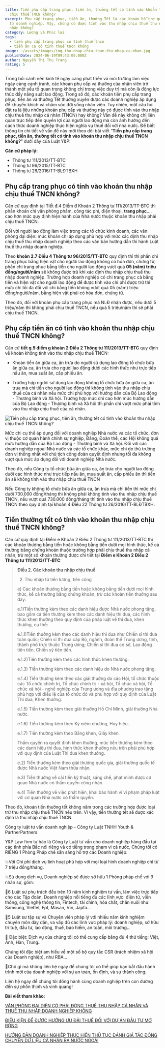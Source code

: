 ```yaml
---
title: Tiền phụ cấp trang phục, tiền ăn, thưởng tết có tính vào khoản thu nhập
  chịu thuế TNCN không?
excerpt: Phụ cấp trang phục, tiền ăn, thưởng Tết là các khoản hỗ trợ quan trọng
  từ doanh nghiệp. Vậy, chúng có được tính vào thu nhập chịu thuế thu nhập cá
  nhân không?
category: Lương và Phúc lợi
tags:
  - tiền phụ cấp trang phục có tính thuế tncn
  - tiền ăn ca có tính thuế tncn không
image: ~/assets/images/img_thu-nhap-chiu-thue-thu-nhap-ca-nhan.jpg
publishDate: 2024-06-19T09:43:00.000Z
author: Nguyễn Thị Thu Trang
rating: 5
---
```

Trong bối cảnh nền kinh tế ngày càng phát triển và môi trường làm việc ngày càng cạnh tranh, các khoản phụ cấp và thưởng của nhân viên trở thành một yếu tố quan trọng không chỉ trong việc duy trì mà còn là động lực thúc đẩy năng suất lao động. Trong số đó, các khoản tiền phụ cấp trang phục, tiền ăn và thưởng Tết thường xuyên được các doanh nghiệp áp dụng để khuyến khích và chăm sóc đời sống nhân viên. Tuy nhiên, một câu hỏi đặt ra là liệu những khoản phụ cấp và thưởng này có được tính vào thu nhập chịu thuế thu nhập cá nhân (TNCN) hay không? Vấn đề này không chỉ liên quan trực tiếp đến quyền lợi của người lao động mà còn ảnh hưởng đến cách thức doanh nghiệp thực hiện nghĩa vụ thuế đối với nhà nước. Để biết thông tin chi tiết về vấn đề này mời theo dõi bài viết “**Tiền phụ cấp trang phục, tiền ăn, thưởng tết có tính vào khoản thu nhập chịu thuế TNCN không?**” dưới đây của Luật Y&P:

**Căn cứ pháp lý:**

* Thông tư 111/2013/TT-BTC
* Thông tư 96/2015/TT-BTC
* Thông tư 26/2016/TT-BLĐTBXH

## Phụ cấp trang phục có tính vào khoản thu nhập chịu thuế TNCN không?

Căn cứ quy định tại Tiết đ.4 Điểm đ Khoản 2 Thông tư 111/2013/TT-BTC thì phần khoán  chi văn phòng phẩm, công tác phí, điện thoại, **trang phục**,... cao hơn mức quy định hiện hành của Nhà nước thuộc khoản thu nhập phải chịu thuế TNCN.

Đối với người lao động làm việc trong các tổ chức kinh doanh, các văn phòng đại diện: mức khoán chi áp dụng phù hợp với mức xác định thu nhập chịu thuế thu nhập doanh nghiệp theo các văn bản hướng dẫn thi hành Luật thuế thu nhập doanh nghiệp.

Theo **khoản 2.7 Điều 4 Thông tư 96/2015/TT-BTC** quy định thì thì phần chi trang phục bằng hiện vật cho người lao động không có hóa đơn, chứng từ; phần chi trang phục bằng tiền cho người lao động vượt quá **05 (năm) triệu đồng/người/năm** sẽ không được trừ khi xác định thu nhập chịu thuế thu nhập doanh nghiệp. Trường hợp doanh nghiệp có chi trang phục cả bằng tiền và hiện vật cho người lao động để được tính vào chi phí được trừ thì mức chi tối đa đối với chi bằng tiền không vượt quá 05 (năm) triệu đồng/người/năm, bằng hiện vật phải có hóa đơn, chứng từ.

Theo đó, đối với khoản phụ cấp trang phục mà NLĐ nhận được, nếu dưới 5 triệu/năm thì không phải chịu thuế TNCN, nếu quá 5 triệu/năm thì sẽ phải chịu thuế TNCN.

## Phụ cấp tiền ăn có tính vào khoản thu nhập chịu thuế TNCN không?

Căn cứ **tiết g.5 điểm g khoản 2 Điều 2 Thông tư 111/2013/TT-BTC** quy định về khoản không tính vào thu nhập chịu thuế TNCN:

+ Khoản tiền ăn giữa ca, ăn trưa do người sử dụng lao động tổ chức bữa ăn giữa ca, ăn trưa cho người lao động dưới các hình thức như trực tiếp nấu ăn, mua suất ăn, cấp phiếu ăn.

+ Trường hợp người sử dụng lao động không tổ chức bữa ăn giữa ca, ăn trưa mà chi tiền cho người lao động thì không tính vào thu nhập chịu thuế của cá nhân nếu mức chi phù hợp với hướng dẫn của Bộ Lao động - Thương binh và Xã hội. Trường hợp mức chi cao hơn mức hướng dẫn của Bộ Lao động - Thương binh và Xã hội thì phần chi vượt mức phải tính vào thu nhập chịu thuế của cá nhân.

![Tiền phụ cấp trang phục, tiền ăn, thưởng tết có tính vào khoản thu nhập chịu thuế TNCN không?](~/assets/images/phu-cap-trang-phuc-tien-an-thuong-tet-co-tinh-vao-khoan-thu-nhap-chiu-thue-tncn-khong.jpeg "Tiền phụ cấp trang phục, tiền ăn, thưởng tết có tính vào khoản thu nhập chịu thuế TNCN không?")

Mức chi cụ thể áp dụng đối với doanh nghiệp Nhà nước và các tổ chức, đơn vị thuộc cơ quan hành chính sự nghiệp, Đảng, Đoàn thể, các Hội không quá mức hướng dẫn của Bộ Lao động - Thương binh và Xã hội. Đối với các doanh nghiệp ngoài Nhà nước và các tổ chức khác, mức chi do thủ trưởng đơn vị thống nhất với chủ tịch công đoàn quyết định nhưng tối đa không vượt quá mức áp dụng đối với doanh nghiệp Nhà nước.

Theo đó, nếu Công ty tổ chức bữa ăn giữa ca, ăn trưa cho người lao động dưới các hình thức như trực tiếp nấu ăn, mua suất ăn, cấp phiếu ăn thì tiền ăn sẽ không tính vào thu nhập chịu thuế TNCN

Nếu Công ty không tổ chức bữa ăn giữa ca, ăn trưa mà chi tiền thì mức chi dưới 730.000 đồng/tháng thì không phải không tính vào thu nhập chịu thuế TNCN, nếu vượt quá 730.000 đồng/tháng thì tính vào thu nhập chịu thuế TNCN theo quy định tại khoản 4 Điều 22 Thông tư 26/2016/TT-BLĐTBXH.

## Tiền thưởng tết có tính vào khoản thu nhập chịu thuế TNCN không?

Căn cứ quy định tại Điểm e Khoản 2 Điều 2 Thông tư 111/2013/TT-BTC thì các khoản thưởng bằng tiền hoặc không bằng tiền dưới mọi hình thức, kể cả thưởng bằng chứng khoán thuộc trường hợp phải chịu thuế thu nhập cá nhân, trừ một số khoản thưởng được chi tiết tại **Điểm e Khoản 2 Điều 2 Thông tư 111/2013/TT-BTC**

> **Điều 2. Các khoản thu nhập chịu thuế**
>
> 2. Thu nhập từ tiền lương, tiền công
>
> e) Các khoản thưởng bằng tiền hoặc không bằng tiền dưới mọi hình thức, kể cả thưởng bằng chứng khoán, trừ các khoản tiền thưởng sau đây:
>
> e.1)Tiền thưởng kèm theo các danh hiệu được Nhà nước phong tặng, bao gồm cả tiền thưởng kèm theo các danh hiệu thi đua, các hình thức khen thưởng theo quy định của pháp luật về thi đua, khen thưởng, cụ thể:
>
> e.1.1)Tiền thưởng kèm theo các danh hiệu thi đua như Chiến sĩ thi đua toàn quốc; Chiến sĩ thi đua cấp Bộ, ngành, đoàn thể Trung ương, tỉnh, thành phố trực thuộc Trung ương; Chiến sĩ thi đua cơ sở, Lao động tiên tiến, Chiến sỹ tiên tiến.
>
> e.1.2)Tiền thưởng kèm theo các hình thức khen thưởng.
>
> e.1.3) Tiền thưởng kèm theo các danh hiệu do Nhà nước phong tặng.
>
> e.1.4) Tiền thưởng kèm theo các giải thưởng do các Hội, tổ chức thuộc các Tổ chức chính trị, Tổ chức chính trị - xã hội, Tổ chức xã hội, Tổ chức xã hội - nghề nghiệp của Trung ương và địa phương trao tặng phù hợp với điều lệ của tổ chức đó và phù hợp với quy định của Luật Thi đua, Khen thưởng.
>
> e.1.5) Tiền thưởng kèm theo giải thưởng Hồ Chí Minh, giải thưởng Nhà nước.
>
> e.1.6) Tiền thưởng kèm theo Kỷ niệm chương, Huy hiệu.
>
> e.1.7) Tiền thưởng kèm theo Bằng khen, Giấy khen.
>
> Thẩm quyền ra quyết định khen thưởng, mức tiền thưởng kèm theo các danh hiệu thi đua, hình thức khen thưởng nêu trên phải phù hợp với quy định của Luật Thi đua khen thưởng.
>
> e.2) Tiền thưởng kèm theo giải thưởng quốc gia, giải thưởng quốc tế được Nhà nước Việt Nam thừa nhận.
>
> e.3) Tiền thưởng về cải tiến kỹ thuật, sáng chế, phát minh được cơ quan Nhà nước có thẩm quyền công nhận.
>
> e.4) Tiền thưởng về việc phát hiện, khai báo hành vi vi phạm pháp luật với cơ quan Nhà nước có thẩm quyền.

Theo đó, khoản tiền thưởng tết không nằm trong các trường hợp được loại trừ thu nhập chịu thuế TNCN nêu trên. Vì vậy, tiền thưởng tết sẽ được xác định là thu nhập chịu thuế TNCN.

Công ty luật tư vấn doanh nghiệp - Công ty Luật TNHH Youth & PartnerPartners

Y&P Law firm tự hào là Công ty Luật tư vấn cho doanh nghiệp hàng đầu tại các tỉnh phía Bắc nói riêng và có tiếng trong phạm vi cả nước, Chúng tôi có RIÊNG 1 Phòng Pháp chế sẵn sàng hỗ trợ các Doanh nghiệp:

💥Với Chi phí dịch vụ linh hoạt phù hợp với mọi loại hình doanh nghiệp chỉ từ 7 triệu đồng/tháng.

💥Sử dụng dịch vụ, Doanh nghiệp sẽ được sở hữu 1 Phòng pháp chế với 9 nhân sự, gồm:

🔑6 Luật sư phụ trách đều trên 10 năm kinh nghiệm tư vấn, làm việc trực tiếp cho các Tập đoàn, Doanh nghiệp nổi tiếng đủ các lĩnh vực: điện tử, viễn thông, công nghệ thông tin, Fintech, tài chính, hóa chất, chăn nuôi như Samsung, Viettel, Fpt, Masan, Vin, Japfa...

🔑5 Luật sư tập sự và Chuyên viên pháp lý với nhiều năm kinh nghiệm chuyên môn dày dặn, va vấp đủ các lĩnh vực pháp lý: doanh nghiệp, sở hữu trí tuệ, đầu tư, lao động, thuế, bảo hiểm, an toàn, môi trường...

🔑 Đặc biệt: Dịch vụ của chúng tôi có thể cung cấp bằng đủ 4 thứ tiếng: Việt, Anh, Hàn, Trung..

Chúng tôi đặc biệt am hiểu về một số bộ quy tắc CSR (trách nhiệm xã hội của Doanh nghiệp), như RBA...

🎯Chờ gì mà không liên hệ ngay để chúng tôi có thể giúp bạn bắt đầu hành trình mới của doanh nghiệp với sự an toàn, ổn định, và sự thành công.

Liên hệ ngay để chúng tôi đồng hành cùng doanh nghiệp trên con đường đến sự phồn thịnh và vinh quang!

**Bài viết tham khảo:**

[VĂN PHÒNG ĐẠI DIỆN CÓ PHẢI ĐÓNG THUẾ THU NHẬP CÁ NHÂN VÀ THUẾ THU NHẬP DOANH NGHIỆP KHÔNG](https://vinhphuclawyers.vn/kien-thuc-phap-ly/doanh-nghiep-va-dau-tu-nuoc-ngoai/van-phong-dai-dien-co-phai-dong-thue-thu-nhap-ca-nhan-va-thue-thu-nhap-doanh-nghiep-khong-35909.htm)

[ĐIỀU KIỆN ĐỂ ĐƯỢC HƯỞNG ƯU ĐÃI THUẾ ĐỐI VỚI DỰ ÁN ĐẦU TƯ MỞ RỘNG](https://vinhphuclawyers.vn/kien-thuc-phap-ly/doanh-nghiep-va-dau-tu-nuoc-ngoai/dieu-kien-de-duoc-huong-uu-dai-thue-doi-voi-du-an-dau-tu-mo-rong-35916.htm)

[HƯỚNG DẪN DOANH NGHIỆP THỰC HIỆN THỦ TỤC ĐÁNH GIÁ TÁC ĐỘNG CHUYỂN DỮ LIỆU CÁ NHÂN RA NƯỚC NGOÀI](https://vinhphuclawyers.vn/kien-thuc-phap-ly/doanh-nghiep-va-dau-tu-nuoc-ngoai/huong-dan-doanh-nghiep-thuc-hien-thu-tuc-danh-gia-tac-dong-chuyen-du-lieu-ca-nhan-ra-nuoc-ngoai-35920.htm)
